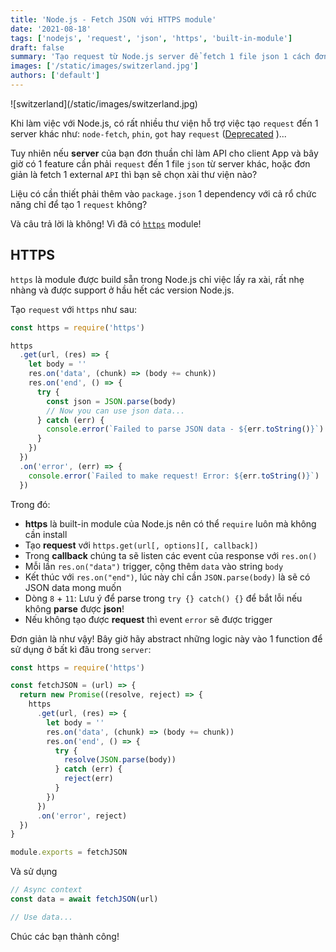 ```yaml
---
title: 'Node.js - Fetch JSON với HTTPS module'
date: '2021-08-18'
tags: ['nodejs', 'request', 'json', 'https', 'built-in-module']
draft: false
summary: 'Tạo request từ Node.js server để fetch 1 file json 1 cách đơn giản với https module'
images: ['/static/images/switzerland.jpg']
authors: ['default']
---
```



<UnsplashLicense photoURL="https://unsplash.com/photos/BYPMtjYMEyk" author="Tim Trad" />
![switzerland](/static/images/switzerland.jpg)

Khi làm việc với Node.js, có rất nhiều thư viện hỗ trợ việc tạo `request` đến 1 server khác như: `node-fetch`, `phin`, `got` hay `request` ([Deprecated](https://www.npmjs.com/package/request) <Twemoji emoji="thumbs-down" />)...

Tuy nhiên nếu **server** của bạn đơn thuần chỉ làm API cho client App và bây giờ có 1 feature cần phải `request` đến 1 file `json` từ server khác, hoặc đơn giản là fetch 1 external `API` thì bạn sẽ chọn xài thư viện nào? <Twemoji emoji="thinking-face" />

Liệu có cần thiết phải thêm vào `package.json` 1 dependency với cả rổ chức năng chỉ để tạo 1 `request` không? <Twemoji emoji="loudly-crying-face" />

Và câu trả lời là không! Vì đã có [`https`](https://nodejs.org/api/https.html#https_https) module!

## HTTPS

`https` là module được build sẵn trong Node.js chỉ việc lấy ra xài, rất nhẹ nhàng và được support ở hầu hết các version Node.js.

Tạo `request` với `https` như sau:

```js {8,11} showLineNumbers
const https = require('https')

https
  .get(url, (res) => {
    let body = ''
    res.on('data', (chunk) => (body += chunk))
    res.on('end', () => {
      try {
        const json = JSON.parse(body)
        // Now you can use json data...
      } catch (err) {
        console.error(`Failed to parse JSON data - ${err.toString()}`)
      }
    })
  })
  .on('error', (err) => {
    console.error(`Failed to make request! Error: ${err.toString()}`)
  })
```

Trong đó:

- **https** là built-in module của Node.js nên có thể `require` luôn mà không cần install
- Tạo **request** với `https.get(url[, options][, callback])`
- Trong **callback** chúng ta sẽ listen các event của response với `res.on()`
- Mỗi lần `res.on("data")` trigger, cộng thêm `data` vào string `body`
- Kết thúc với `res.on("end")`, lúc này chỉ cần `JSON.parse(body)` là sẽ có JSON data mong muốn
- Dòng `8` + `11`: Lưu ý để parse trong `try {} catch() {}` để bắt lỗi nếu không **parse** được **json**!
- Nếu không tạo được **request** thì event `error` sẽ được trigger

Đơn giản là như vậy! Bây giờ hãy abstract những logic này vào 1 function để sử dụng ở bất kì đâu trong `server`:

```js
const https = require('https')

const fetchJSON = (url) => {
  return new Promise((resolve, reject) => {
    https
      .get(url, (res) => {
        let body = ''
        res.on('data', (chunk) => (body += chunk))
        res.on('end', () => {
          try {
            resolve(JSON.parse(body))
          } catch (err) {
            reject(err)
          }
        })
      })
      .on('error', reject)
  })
}

module.exports = fetchJSON
```

Và sử dụng

```js
// Async context
const data = await fetchJSON(url)

// Use data...
```

Chúc các bạn thành công! <Twemoji emoji="party popper" />
